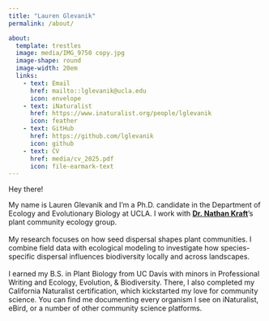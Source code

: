 ```yaml
---
title: "Lauren Glevanik"
permalink: /about/

about: 
  template: trestles
  image: media/IMG_9750 copy.jpg
  image-shape: round
  image-width: 20em
  links:
    - text: Email
      href: mailto::lglevanik@ucla.edu
      icon: envelope
    - text: iNaturalist
      href: https://www.inaturalist.org/people/lglevanik
      icon: feather
    - text: GitHub
      href: https://github.com/lglevanik
      icon: github
    - text: CV
      href: media/cv_2025.pdf
      icon: file-earmark-text
---
```


Hey there!

My name is Lauren Glevanik and I'm a Ph.D. candidate in the Department of Ecology and Evolutionary Biology at UCLA. I work with [**Dr. Nathan Kraft**](https://sites.lifesci.ucla.edu/eeb-kraft/)'s plant community ecology group.\
\
​My research focuses on how seed dispersal shapes plant communities. I combine field data with ecological modeling to investigate how species-specific dispersal influences biodiversity locally and across landscapes.\
\
I earned my B.S. in Plant Biology from UC Davis with minors in Professional Writing and Ecology, Evolution, & Biodiversity. There, I also completed my California Naturalist certification, which kickstarted my love for community science. You can find me documenting every organism I see on iNaturalist, eBird, or a number of other community science platforms.
